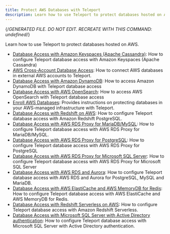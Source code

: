 ```yaml
---
title: Protect AWS Databases with Teleport
description: Learn how to use Teleport to protect databases hosted on AWS.
---
```


{/*GENERATED FILE. DO NOT EDIT. RECREATE WITH THIS COMMAND:
undefined*/}

Learn how to use Teleport to protect databases hosted on AWS.

- [Database Access with Amazon Keyspaces (Apache Cassandra)](/aws-cassandra-keyspaces.mdx): How to configure Teleport database access with Amazon Keyspaces (Apache Cassandra)
- [AWS Cross-Account Database Access](/aws-cross-account.mdx): How to connect AWS databases in external AWS accounts to Teleport.
- [Database Access with Amazon DynamoDB](/aws-dynamodb.mdx): How to access Amazon DynamoDB with Teleport database access
- [Database Access with AWS OpenSearch](/aws-opensearch.mdx): How to access AWS OpenSearch with Teleport database access
- [Enroll AWS Databases](/overview.mdx): Provides instructions on protecting databases in your AWS-managed infrastructure with Teleport.
- [Database Access with Redshift on AWS](/postgres-redshift.mdx): How to configure Teleport database access with Amazon Redshift PostgreSQL.
- [Database Access with AWS RDS Proxy for MariaDB/MySQL](/rds-proxy-mysql.mdx): How to configure Teleport database access with AWS RDS Proxy for MariaDB/MySQL.
- [Database Access with AWS RDS Proxy for PostgreSQL](/rds-proxy-postgres.mdx): How to configure Teleport database access with AWS RDS Proxy for PostgreSQL
- [Database Access with AWS RDS Proxy for Microsoft SQL Server](/rds-proxy-sqlserver.mdx): How to configure Teleport database access with AWS RDS Proxy for Microsoft SQL Server
- [Database Access with AWS RDS and Aurora](/rds.mdx): How to configure Teleport database access with AWS RDS and Aurora for PostgreSQL, MySQL and MariaDB.
- [Database Access with AWS ElastiCache and AWS MemoryDB for Redis](/redis-aws.mdx): How to configure Teleport database access with AWS ElastiCache and AWS MemoryDB for Redis.
- [Database Access with Redshift Serverless on AWS](/redshift-serverless.mdx): How to configure Teleport database access with Amazon Redshift Serverless.
- [Database Access with Microsoft SQL Server with Active Directory authentication](/sql-server-ad.mdx): How to configure Teleport database access with Microsoft SQL Server with Active Directory authentication.
